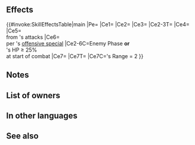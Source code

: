 {{Weapon Infobox
|tagid=SID_邪竜の御子の体術
|intID=4713
|noImg=1
|exclusive=1
|weaponType=Dragonstone
|cost=400
|might=11
|range=1
|cooldown=-1
|effect=Accelerates Special trigger (cooldown count-1).<br>Unit attacks twice (even if foe initiates combat, unit attacks twice).<br><br>If foe's Range = 2, calculates damage using the lower of foe's Def or Res.<br><br>If foe initiates combat or if unit's HP ≥ 25% at start of combat, inflicts penalty on foe's Atk/Def/Res = number of distinct game titles among allies within 3 spaces of unit × 3, + 9 (max 15; if unit triggers Savior, value is treated as 15), reduces the percentage of foe's non-Special "reduce damage by X%" skills by 50% (excluding area-of-effect Specials), unit deals +X damage (X = 20% of unit's Res; excluding area-of-effect Specials), reduces damage from foe's attacks by X (excluding area-of-effect Specials), and reduces damage from foe's Specials by X during combat (excluding area-of-effect Specials).
|required=Flametongue
|properties=random_owner
}}
==Effects==
{{#invoke:SkillEffectsTable|main
|Pe={{Eft|Accelerates Special}}
|Ce1={{Eft|Attacks Twice}}
|Ce2={{Eft|Temporary Debuffs|Atk/Def/Res|3 x {{Tgt|Allies}} from distinct<br>[[titles]] [[within 3 spaces]], +9|max=15*}}
|Ce3={{Eft|Reduce Damage Reduction|50%}}
|Ce2-3T={{Tgt|Foe}}
|Ce4={{Eft|Damage Boost|20% of {{Tgt|Unit}}'s Res}}
|Ce5={{Eft|Damage Reduction|20% of {{Tgt|Unit}}'s Res}}<br>from {{Tgt|Foe}}'s attacks
|Ce6={{Eft|Damage Reduction|20% of {{Tgt|Unit}}'s Res}}<br>per {{Tgt|Foe}}'s [[offensive special]]
|Ce2-6C=Enemy Phase '''or'''<br>{{Tgt|Unit}}'s HP ≥ 25%<br>at start of combat
|Ce7={{Eft|Lower Def Res}}
|Ce7T={{Tgt|Unit}}
|Ce7C={{Tgt|Foe}}'s Range = 2
}}
<b>{{Hatnote|* If {{Tgt|Unit}} triggers {{Eft|Savior}}, value is treated as max.}}</b>
==Notes==
{{AttackTwice}}
{{LowerDefRes}}
{{Temporary debuffs}}
{{DistinctGameTitles}}
{{Reduce Damage Reduction}}
{{DamageBoost}}
{{FlatDamageReduction}}

==List of owners==
{{Skill Hero List}}
==In other languages==
{{OtherLanguages
|japanese=
|german=
|spanishEU=
|spanishLA=
|french=
|italian=
|chineseTW=
|portuguese=
}}
==See also==
{{See also skills|cond=CanUseWeapon__full='{{WeaponList|Dragonstone}}' AND Description LIKE '%unit attacks twice%even if foe%' AND Description NOT LIKE '%third and fourth strikes%' OR Description LIKE '%distinct game titles%'}}
{{Weapons Navbox}}